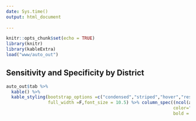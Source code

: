 ```yaml
---
date: Sys.time()
output: html_document
    
---
```


```r
knitr::opts_chunk$set(echo = TRUE)
library(knitr)
library(kableExtra)
load("www/auto_out")

```

## Sensitivity and Specificity by District



```r
auto_out$tab %>%
  kable() %>%
  kable_styling(bootstrap_options =c("condensed","striped","hover","responsive"),
                full_width =F,font_size = 10.5) %>% column_spec((ncol(auto_out$tab)-1):ncol(auto_out$tab),
                                                                color="red",
                                                                bold = T,background =grey(0.9))
```

